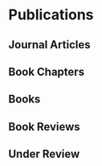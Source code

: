 # Publications


<!-- # Selected Publications -->
<!--  -->
<!-- ::: {#refs_selected} -->
<!-- ::: -->

## Journal Articles

::: {#refs_journals}
:::

## Book Chapters

::: {#refs_section}
:::

## Books

::: {#refs_books}
:::

## Book Reviews

::: {#refs_reviews}
:::

## Under Review


::: {#refs_under}
:::
